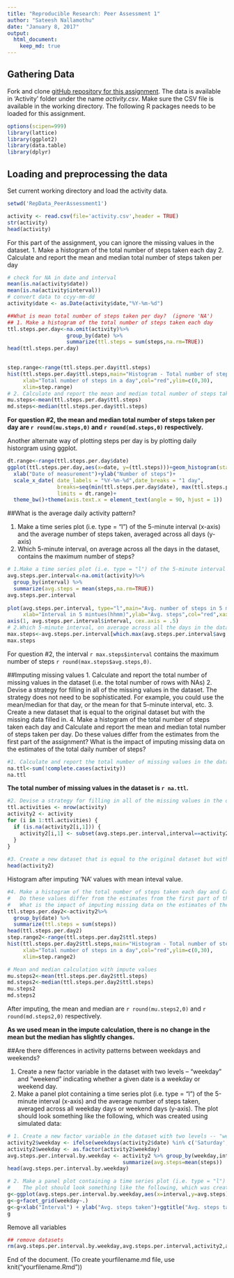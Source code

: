 ```yaml
---
title: "Reproducible Research: Peer Assessment 1"
author: "Sateesh Nallamothu"
date: "January 8, 2017"
output: 
  html_document:
    keep_md: true
---
```

## Gathering Data
Fork and clone [gitHub repository for this assignment](https://github.com/rdpeng/RepData_PeerAssessment1). The data is available in 'Activity' folder under the name *activity.csv*. Make sure the CSV file is available in the working directory. The following R packages needs to be loaded for this assignment. 
``` r
options(scipen=999)
library(lattice)
library(ggplot2)
library(data.table)
library(dplyr)
```


## Loading and preprocessing the data
Set current working directory and load the activity data.
``` r
setwd('RepData_PeerAssessment1')
```
```r
activity <- read.csv(file='activity.csv',header = TRUE)
str(activity)
head(activity)
```

For this part of the assignment, you can ignore the missing values in the dataset.
1. Make a histogram of the total number of steps taken each day
2. Calculate and report the mean and median total number of steps taken per day

``` r
# check for NA in date and interval
mean(is.na(activity$date))
mean(is.na(activity$interval))
# convert data to ccyy-mm-dd
activity$date <- as.Date(activity$date,"%Y-%m-%d")

##What is mean total number of steps taken per day?  (ignore 'NA')
## 1. Make a histogram of the total number of steps taken each day
ttl.steps.per.day<-na.omit(activity)%>% 
                   group_by(date) %>%
                   summarize(ttl.steps = sum(steps,na.rm=TRUE))
head(ttl.steps.per.day)
 
```
``` r
step.range<-range(ttl.steps.per.day$ttl.steps)
hist(ttl.steps.per.day$ttl.steps,main="Histogram - Total number of steps per day", 
     xlab="Total number of steps in a day",col="red",ylim=c(0,30),
     xlim=step.range)
# 2. Calculate and report the mean and median total number of steps taken per day
mu.steps<-mean(ttl.steps.per.day$ttl.steps)
md.steps<-median(ttl.steps.per.day$ttl.steps)
```

**For question #2, the mean and median total number of steps taken per day are `r round(mu.steps,0)` and `r round(md.steps,0)` respectively.**

Another alternate way of plotting steps per day is by plotting daily historgram using ggplot.
``` r
dt.range<-range(ttl.steps.per.day$date)
ggplot(ttl.steps.per.day,aes(x=date, y=(ttl.steps)))+geom_histogram(stat="identity",binwidth = 0.1) +
  xlab("Date of measurement")+ylab("Number of steps")+
  scale_x_date( date_labels = "%Y-%m-%d",date_breaks = "1 day", 
                breaks=seq(min(ttl.steps.per.day$date), max(ttl.steps.per.day$date), 60),
                limits = dt.range)+
  theme_bw()+theme(axis.text.x = element_text(angle = 90, hjust = 1))
```


##What is the average daily activity pattern?

1. Make a time series plot (i.e. type = "l") of the 5-minute interval (x-axis) and the average number of steps taken, averaged across all days (y-axis)
2. Which 5-minute interval, on average across all the days in the dataset, contains the maximum number of steps?

``` r
# 1.Make a time series plot (i.e. type = "l") of the 5-minute interval (x-axis) and the average number of steps taken, averaged across all days (y-axis)
avg.steps.per.interval<-na.omit(activity)%>% 
  group_by(interval) %>%
  summarize(avg.steps = mean(steps,na.rm=TRUE))  
avg.steps.per.interval
 
plot(avg.steps.per.interval, type="l",main="Avg. number of steps in 5 minute interval",
     xlab="Interval in 5 mintues(hhmm)",ylab="Avg. steps",col="red",xaxt = "n")
axis(1, avg.steps.per.interval$interval, cex.axis = .5)
# 2.Which 5-minute interval, on average across all the days in the dataset, contains the maximum number of steps?
max.steps<-avg.steps.per.interval[which.max(avg.steps.per.interval$avg.steps),]
max.steps
```

For question #2, the interval `r max.steps$interval` contains the maximum number of steps `r round(max.steps$avg.steps,0)`.

##Imputing missing values
1. Calculate and report the total number of missing values in the dataset (i.e. the total number of rows with NAs)
2. Devise a strategy for filling in all of the missing values in the dataset. The strategy does not need to be sophisticated. For example, you could use the mean/median for that day, or the mean for that 5-minute interval, etc.
3. Create a new dataset that is equal to the original dataset but with the missing data filled in.
4. Make a histogram of the total number of steps taken each day and Calculate and report the mean and median total number of steps taken per day. Do these values differ from the estimates from the first part of the assignment? What is the impact of imputing missing data on the estimates of the total daily number of steps?

``` r
#1. Calculate and report the total number of missing values in the dataset (i.e. the total number of rows with NAs)
na.ttl<-sum(!complete.cases(activity))
na.ttl
```

__The total number of missing values in the dataset is `r na.ttl`. __

```r
#2. Devise a strategy for filling in all of the missing values in the dataset. The strategy does not need to be sophisticated. For example, you could use the mean/median for that day, or the mean for that 5-minute interval, etc.
ttl.activities <- nrow(activity)
activity2 <- activity
for (i in 1:ttl.activities) {
  if (is.na(activity2[i,1])) {
    activity2[i,1] <- subset(avg.steps.per.interval,interval==activity2[i,3])$avg.steps
  }
}
 
#3. Create a new dataset that is equal to the original dataset but with the missing data filled in.
head(activity2)
```

Histogram after imputing 'NA' values with mean inteval value. 
``` r
#4. Make a histogram of the total number of steps taken each day and Calculate and report the mean and median total number of steps taken per day. 
#   Do these values differ from the estimates from the first part of the assignment? 
#   What is the impact of imputing missing data on the estimates of the total daily number of steps?
ttl.steps.per.day2<-activity2%>% 
  group_by(date) %>%
  summarize(ttl.steps = sum(steps))
head(ttl.steps.per.day2)
step.range2<-range(ttl.steps.per.day2$ttl.steps)
hist(ttl.steps.per.day2$ttl.steps,main="Histogram - Total number of steps per day with imputed data", 
     xlab="Total number of steps in a day",col="red",ylim=c(0,30),
     xlim=step.range2)
```
```r
# Mean and median calculation with impute values
mu.steps2<-mean(ttl.steps.per.day2$ttl.steps)
md.steps2<-median(ttl.steps.per.day2$ttl.steps)
mu.steps2
md.steps2
```

After imputing, the mean and median are `r round(mu.steps2,0)` and `r round(md.steps2,0)` respectively. 

**As we used mean in the impute calculation, there is no change in the mean but the median has slightly changes.**

##Are there differences in activity patterns between weekdays and weekends?
 
1. Create a new factor variable in the dataset with two levels -- "weekday" and "weekend" indicating whether a given date is a weekday or weekend day.
2. Make a panel plot containing a time series plot (i.e. type = "l") of the 5-minute interval (x-axis) and the average number of steps taken, averaged across all weekday days or weekend days (y-axis). The plot should look something like the following, which was created using simulated data:

``` r
# 1. Create a new factor variable in the dataset with two levels -- "weekday" and "weekend" indicating whether a given date is a weekday or weekend day.
activity2$weekday <- ifelse(weekdays(activity2$date) %in% c('Saturday','Sunday'),'Weekday','weekend')
activity2$weekday <- as.factor(activity2$weekday)
avg.steps.per.interval.by.weekday <- activity2 %>% group_by(weekday,interval) %>%
                                     summarize(avg.steps=mean(steps))
head(avg.steps.per.interval.by.weekday)
```

``` r
# 2. Make a panel plot containing a time series plot (i.e. type = "l") of the 5-minute interval (x-axis) and the average number of steps taken, averaged across all weekday days or weekend days (y-axis). 
#    The plot should look something like the following, which was created using simulated data:
g<-ggplot(avg.steps.per.interval.by.weekday,aes(x=interval,y=avg.steps))+geom_line(color="red")
g<-g+facet_grid(weekday~.)
g<-g+xlab("Interval") + ylab("Avg. steps taken")+ggtitle("Avg. steps taken by weekday") 
g
```

Remove all variables
```r
## remove datasets 
rm(avg.steps.per.interval.by.weekday,avg.steps.per.interval,activity2,activity,ttl.steps.per.day2,ttl.steps.per.day)
```

End of the document. (To create yourfilename.md file, use knit("yourfilename.Rmd")) 
